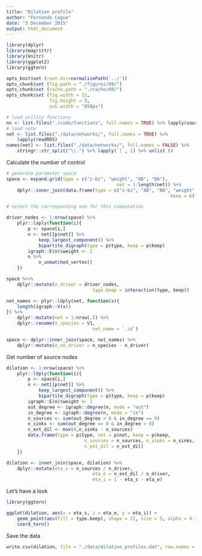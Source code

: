 ```yaml
---
title: "Dilation profile"
author: "Fernando Cagua"
date: "3 December 2015"
output: html_document
---
```


```r
library(dplyr)
library(magrittr)
library(knitr)
library(ggplot2)
library(ggtern)

opts_knit$set (root.dir=normalizePath('../'))
opts_chunk$set (fig.path = "./figures/09/")
opts_chunk$set (cache.path = "./cache/09/")
opts_chunk$set (fig.width = 11, 
                fig.height = 9,
                out.width = "858px")
```

```r
# load utility functions
nn <- list.files("./code/functions", full.names = TRUE) %>% lapply(source)
# load netw
net <- list.files("./data/networks/", full.names = TRUE) %>%
	lapply(readRDS)
names(net) <- list.files("./data/networks/", full.names = FALSE) %>%
	stringr::str_split("\\.") %>% lapply(`[`, 1) %>% unlist ()
```

Calculate the number of control

```r
# generate parameter space
space <- expand.grid(type = c("z-bi", "weight", "AB", "BA"), 
                                         net = 1:length(net)) %>%
    dplyr::inner_join(data.frame(type = c("z-bi", "AB", "BA", "weight", "weight"),
                                                             keep = c("all", "A", "B", "A", "B")))

# select the corresponding one for this computation

driver_nodes <- 1:nrow(space) %>%
	plyr::laply(function(i){
		p <- space[i,]
		n <- net[[p$net]] %>%
			keep_largest_component() %>%
			bipartite_digraph(type = p$type, keep = p$keep)
		igraph::E(n)$weight <- 1
		n %>%
			n_unmatched_vertex()
	})

space %<>%
    dplyr::mutate(n_driver = driver_nodes,
                                type.keep = interaction(type, keep))

net_names <- plyr::ldply(net, function(x){
    length(igraph::V(x))
}) %>%
    dplyr::mutate(net = 1:nrow(.)) %>%
    dplyr::rename(n_species = V1,
                                net_name = `.id`)

space <- dplyr::inner_join(space, net_names) %>%
    dplyr::mutate(n_no_driver = n_species - n_driver)
```

Get number of source nodes

```r
dilation <- 1:nrow(space) %>%
	plyr::ldply(function(i){
		p <- space[i,]
		n <- net[[p$net]] %>%
			keep_largest_component() %>%
			bipartite_digraph(type = p$type, keep = p$keep)
		igraph::E(n)$weight <- 1
		out_degree <- igraph::degree(n, mode = "out")
		in_degree <- igraph::degree(n, mode = "in")
		n_sources <- sum(out_degree > 0 & in_degree == 0)
		n_sinks <- sum(out_degree == 0 & in_degree > 0)
		n_ext_dil <- max(0,n_sinks - n_sources)
		data.frame(type = p$type, net = p$net, keep = p$keep, 
							 n_sources = n_sources, n_sinks = n_sinks, 
							 n_ext_dil = n_ext_dil)
	})

dilation <- inner_join(space, dilation) %>%
	dplyr::mutate(eta_s = n_sources / n_driver, 
								eta_e = n_ext_dil / n_driver, 
								eta_i = 1 - eta_s - eta_e)
```

Let's have a look

```r
library(ggtern)

ggplot(dilation, aes(x = eta_s, z = eta_e, y = eta_i)) +
	geom_point(aes(fill = type.keep), shape = 21, size = 5, alpha = 0.7) +
	coord_tern() 
```

Save the data

```r
write.csv(dilation, file = "./data/dilation_profiles.dat", row.names = F)
```

